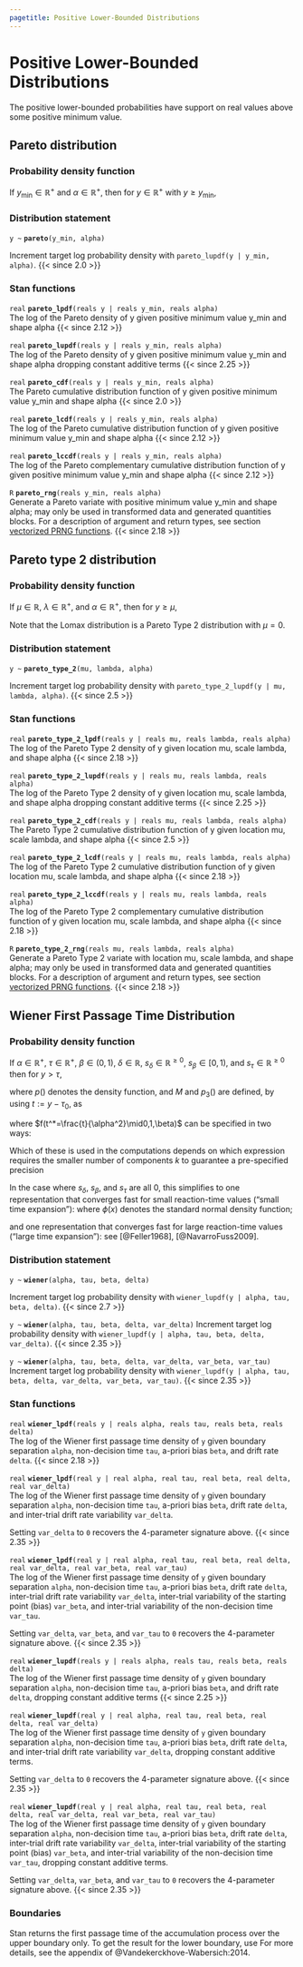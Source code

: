 ```yaml
---
pagetitle: Positive Lower-Bounded Distributions
---
```


# Positive Lower-Bounded Distributions



The positive lower-bounded probabilities have support on real values
above some positive minimum value.

## Pareto distribution

### Probability density function

If $y_{\text{min}} \in \mathbb{R}^+$ and $\alpha \in \mathbb{R}^+$,
then for $y \in \mathbb{R}^+$ with $y \geq y_{\text{min}}$,
\begin{equation*}
\text{Pareto}(y|y_{\text{min}},\alpha) = \frac{\displaystyle \alpha\,y_{\text{min}}^\alpha}{\displaystyle y^{\alpha+1}}.
\end{equation*}

### Distribution statement

`y ~ ` **`pareto`**`(y_min, alpha)`

Increment target log probability density with `pareto_lupdf(y | y_min, alpha)`.
{{< since 2.0 >}}
<!-- real; pareto ~; -->
\index{{\tt \bfseries pareto }!sampling statement|hyperpage}

### Stan functions

<!-- real; pareto_lpdf; (reals y | reals y_min, reals alpha); -->
\index{{\tt \bfseries pareto\_lpdf }!{\tt (reals y \textbar\ reals y\_min, reals alpha): real}|hyperpage}

`real` **`pareto_lpdf`**`(reals y | reals y_min, reals alpha)`<br>\newline
The log of the Pareto density of y given positive minimum value y_min
and shape alpha
{{< since 2.12 >}}

<!-- real; pareto_lupdf; (reals y | reals y_min, reals alpha); -->
\index{{\tt \bfseries pareto\_lupdf }!{\tt (reals y \textbar\ reals y\_min, reals alpha): real}|hyperpage}

`real` **`pareto_lupdf`**`(reals y | reals y_min, reals alpha)`<br>\newline
The log of the Pareto density of y given positive minimum value y_min
and shape alpha dropping constant additive terms
{{< since 2.25 >}}

<!-- real; pareto_cdf; (reals y | reals y_min, reals alpha); -->
\index{{\tt \bfseries pareto\_cdf }!{\tt (reals y \textbar\ reals y\_min, reals alpha): real}|hyperpage}

`real` **`pareto_cdf`**`(reals y | reals y_min, reals alpha)`<br>\newline
The Pareto cumulative distribution function of y given positive
minimum value y_min and shape alpha
{{< since 2.0 >}}

<!-- real; pareto_lcdf; (reals y | reals y_min, reals alpha); -->
\index{{\tt \bfseries pareto\_lcdf }!{\tt (reals y \textbar\ reals y\_min, reals alpha): real}|hyperpage}

`real` **`pareto_lcdf`**`(reals y | reals y_min, reals alpha)`<br>\newline
The log of the Pareto cumulative distribution function of y given
positive minimum value y_min and shape alpha
{{< since 2.12 >}}

<!-- real; pareto_lccdf; (reals y | reals y_min, reals alpha); -->
\index{{\tt \bfseries pareto\_lccdf }!{\tt (reals y \textbar\ reals y\_min, reals alpha): real}|hyperpage}

`real` **`pareto_lccdf`**`(reals y | reals y_min, reals alpha)`<br>\newline
The log of the Pareto complementary cumulative distribution function
of y given positive minimum value y_min and shape alpha
{{< since 2.12 >}}

<!-- R; pareto_rng; (reals y_min, reals alpha); -->
\index{{\tt \bfseries pareto\_rng }!{\tt (reals y\_min, reals alpha): R}|hyperpage}

`R` **`pareto_rng`**`(reals y_min, reals alpha)`<br>\newline
Generate a Pareto variate with positive minimum value y_min and shape
alpha; may only be used in transformed data and generated quantities blocks. For a
description of argument and return types, see section
[vectorized PRNG functions](conventions_for_probability_functions.qmd#prng-vectorization).
{{< since 2.18 >}}

## Pareto type 2 distribution

### Probability density function

If $\mu \in \mathbb{R}$, $\lambda \in \mathbb{R}^+$, and
$\alpha \in \mathbb{R}^+$, then for $y \geq \mu$,
\begin{equation*}
\mathrm{Pareto\_Type\_2}(y|\mu,\lambda,\alpha) =
\ \frac{\alpha}{\lambda} \, \left( 1+\frac{y-\mu}{\lambda} \right)^{-(\alpha+1)} \! .
\end{equation*}

Note that the Lomax distribution is a Pareto Type 2 distribution with
$\mu=0$.

### Distribution statement

`y ~ ` **`pareto_type_2`**`(mu, lambda, alpha)`

Increment target log probability density with `pareto_type_2_lupdf(y | mu, lambda, alpha)`.
{{< since 2.5 >}}
<!-- real; pareto_type_2 ~; -->
\index{{\tt \bfseries pareto\_type\_2 }!sampling statement|hyperpage}

### Stan functions

<!-- real; pareto_type_2_lpdf; (reals y | reals mu, reals lambda, reals alpha); -->
\index{{\tt \bfseries pareto\_type\_2\_lpdf }!{\tt (reals y \textbar\ reals mu, reals lambda, reals alpha): real}|hyperpage}

`real` **`pareto_type_2_lpdf`**`(reals y | reals mu, reals lambda, reals alpha)`<br>\newline
The log of the Pareto Type 2 density of y given location mu, scale
lambda, and shape alpha
{{< since 2.18 >}}

<!-- real; pareto_type_2_lupdf; (reals y | reals mu, reals lambda, reals alpha); -->
\index{{\tt \bfseries pareto\_type\_2\_lupdf }!{\tt (reals y \textbar\ reals mu, reals lambda, reals alpha): real}|hyperpage}

`real` **`pareto_type_2_lupdf`**`(reals y | reals mu, reals lambda, reals alpha)`<br>\newline
The log of the Pareto Type 2 density of y given location mu, scale
lambda, and shape alpha dropping constant additive terms
{{< since 2.25 >}}

<!-- real; pareto_type_2_cdf; (reals y | reals mu, reals lambda, reals alpha); -->
\index{{\tt \bfseries pareto\_type\_2\_cdf }!{\tt (reals y \textbar\ reals mu, reals lambda, reals alpha): real}|hyperpage}

`real` **`pareto_type_2_cdf`**`(reals y | reals mu, reals lambda, reals alpha)`<br>\newline
The Pareto Type 2 cumulative distribution function of y given location
mu, scale lambda, and shape alpha
{{< since 2.5 >}}

<!-- real; pareto_type_2_lcdf; (reals y | reals mu, reals lambda, reals alpha); -->
\index{{\tt \bfseries pareto\_type\_2\_lcdf }!{\tt (reals y \textbar\ reals mu, reals lambda, reals alpha): real}|hyperpage}

`real` **`pareto_type_2_lcdf`**`(reals y | reals mu, reals lambda, reals alpha)`<br>\newline
The log of the Pareto Type 2 cumulative distribution function of y
given location mu, scale lambda, and shape alpha
{{< since 2.18 >}}

<!-- real; pareto_type_2_lccdf; (reals y | reals mu, reals lambda, reals alpha); -->
\index{{\tt \bfseries pareto\_type\_2\_lccdf }!{\tt (reals y \textbar\ reals mu, reals lambda, reals alpha): real}|hyperpage}

`real` **`pareto_type_2_lccdf`**`(reals y | reals mu, reals lambda, reals alpha)`<br>\newline
The log of the Pareto Type 2 complementary cumulative distribution
function of y given location mu, scale lambda, and shape alpha
{{< since 2.18 >}}

<!-- R; pareto_type_2_rng; (reals mu, reals lambda, reals alpha); -->
\index{{\tt \bfseries pareto\_type\_2\_rng }!{\tt (reals mu, reals lambda, reals alpha): R}|hyperpage}

`R` **`pareto_type_2_rng`**`(reals mu, reals lambda, reals alpha)`<br>\newline
Generate a Pareto Type 2 variate with location mu, scale lambda, and
shape alpha; may only be used in transformed data and generated quantities blocks.
For a description of argument and return types, see section
[vectorized PRNG functions](conventions_for_probability_functions.qmd#prng-vectorization).
{{< since 2.18 >}}

## Wiener First Passage Time Distribution

### Probability density function

If $\alpha \in \mathbb{R}^+$, $\tau \in \mathbb{R}^+$, $\beta \in (0, 1)$,
$\delta \in \mathbb{R}$, $s_{\delta} \in \mathbb{R}^{\geq 0}$, $s_{\beta} \in [0, 1)$, and
$s_{\tau} \in \mathbb{R}^{\geq 0}$ then for $y > \tau$,


\begin{equation*}
\begin{split}
&\text{Wiener}(y\mid \alpha,\tau,\beta,\delta,s_{\delta},s_{\beta},s_{\tau}) =
\\
&\frac{1}{s_{\tau}}\int_{\tau}^{\tau+s_{\tau}}\frac{1}{s_{\beta}}\int_{\beta-\frac{1}{2}s_{\beta}}^{\beta+\frac{1}{2}s_{\beta}}\int_{-\infty}^{\infty} p_3(y-{\tau_0}\mid \alpha,\nu,\omega)
\\
&\times \frac{1}{\sqrt{2\pi s_{\delta}^2}}\exp\Bigl(-\frac{(\nu-\delta)^2}{2s_{\delta}^2}\Bigr) \,d\nu \,d\omega \,d{\tau_0}=
\\
&\frac{1}{s_{\tau}}\int_{\tau}^{\tau+s_{\tau}}\frac{1}{s_{\beta}}\int_{\beta-\frac{1}{2}s_{\beta}}^{\beta+\frac{1}{2}s_{\beta}} M\times p_3(y-{\tau_0}\mid \alpha,\nu,\omega) \,d\omega \,d{\tau_0},
\end{split}
\end{equation*}

where $p()$ denotes the density function, and $M$ and $p_3()$ are defined, by using $t:=y-{\tau_0}$, as

\begin{equation*}
M \coloneqq \frac{1}{\sqrt{1+s_{\delta}^2t}}\exp\Bigl(\alpha{\delta}\omega+\frac{\delta^2t}{2}+\frac{s_{\delta}^2\alpha^2\omega^2-2\alpha{\delta}\omega-\delta^2t}{2(1+s_{\delta}^2t)}\Bigr)\text{ and}
\end{equation*}

\begin{equation*}
p_3(t\mid \alpha,\delta,\beta) \coloneqq \frac{1}{\alpha^2}\exp\Bigl(-\alpha\delta\beta-\frac{\delta^2t}{2}\Bigr)f(\frac{t}{\alpha^2}\mid 0,1,\beta),
\end{equation*}

where $f(t^*=\frac{t}{\alpha^2}\mid0,1,\beta)$ can be specified in two ways:

\begin{equation*}
f_l(t^*\mid 0,1,\beta) = \sum_{k=1}^\infty k\pi \exp\Bigl(-\frac{k^2\pi^2t^*}{2}\Bigr)\sin(k\pi \beta)\text{ and}
\end{equation*}

\begin{equation*}
f_s(t^*\mid0,1,\beta) = \sum_{k=-\infty}^\infty \frac{1}{\sqrt{2\pi(t^*)^3}}(\beta+2k) \exp\Bigl(-\frac{(\beta+2k)^2}{2t^*}\Bigr).
\end{equation*}

Which of these is used in the computations depends on which expression requires the smaller number of components $k$ to guarantee a pre-specified precision

In the case where $s_{\delta}$, $s_{\beta}$, and $s_{\tau}$ are all $0$, this simplifies to one representation that converges fast for small reaction-time values ("small time expansion"):
\begin{equation*}
\text{Wiener}(y|\alpha, \tau, \beta, \delta) =
\frac{\alpha}{(y-\tau)^{3/2}} \exp \! \left(- \delta \alpha \beta -
\frac{\delta^2(y-\tau)}{2}\right) \sum_{k = - \infty}^{\infty} (2k +
\beta) \phi \! \left(\frac{(2k + \beta)\alpha }{\sqrt{y - \tau}}\right),
\end{equation*} where $\phi(x)$ denotes the standard normal density function;  

and one representation that converges fast for large reaction-time values ("large time expansion"):
\begin{equation*}
\text{Wiener}(y|\alpha, \tau, \beta, \delta) =
\frac{\pi}{\alpha^2} \exp \! \left(- \delta \alpha \beta -
\frac{\delta^2(y-\tau)}{2}\right) \sum_{k = 1}^{\infty} k \exp \! \left(-\frac{k^2\pi^2(y-\tau)};
{2\alpha^2}\right) \sin \!(k\pi\beta)
\end{equation*}
see [@Feller1968], [@NavarroFuss2009].

### Distribution statement

`y ~ ` **`wiener`**`(alpha, tau, beta, delta)`

Increment target log probability density with `wiener_lupdf(y | alpha, tau, beta, delta)`.
{{< since 2.7 >}}

`y ~ ` **`wiener`**`(alpha, tau, beta, delta, var_delta)`
Increment target log probability density with `wiener_lupdf(y | alpha, tau, beta, delta, var_delta)`.
{{< since 2.35 >}}

`y ~ ` **`wiener`**`(alpha, tau, beta, delta, var_delta, var_beta, var_tau)`
Increment target log probability density with `wiener_lupdf(y | alpha, tau, beta, delta, var_delta, var_beta, var_tau)`.
{{< since 2.35 >}}

<!-- real; wiener ~; -->
\index{{\tt \bfseries wiener }!sampling statement|hyperpage}

### Stan functions

<!-- real; wiener_lpdf; (reals y | reals alpha, reals tau, reals beta, reals delta); -->
\index{{\tt \bfseries wiener\_lpdf }!{\tt (reals y \textbar\ reals alpha, reals tau, reals beta, reals delta): real}|hyperpage}

`real` **`wiener_lpdf`**`(reals y | reals alpha, reals tau, reals beta, reals delta)`<br>\newline
The log of the Wiener first passage time density of `y` given boundary
separation `alpha`, non-decision time `tau`, a-priori bias `beta`, and drift
rate `delta`.
{{< since 2.18 >}}

<!-- real; wiener_lpdf; (real y | real alpha, real tau, real beta, real delta, real var_delta); -->
\index{{\tt \bfseries wiener\_lpdf }!{\tt (real y \textbar\ real alpha, real tau, real beta, real delta, real var\_delta): real}|hyperpage}

`real` **`wiener_lpdf`**`(real y | real alpha, real tau, real beta, real delta, real var_delta)`<br>\newline
The log of the Wiener first passage time density of `y` given boundary
separation `alpha`, non-decision time `tau`, a-priori bias `beta`, drift
rate `delta`, and inter-trial drift rate variability `var_delta`.

Setting `var_delta` to `0` recovers the 4-parameter signature above.
{{< since 2.35 >}}

<!-- real; wiener_lpdf; (real y | real alpha, real tau, real beta, real delta, real var_delta, real var_beta, real var_tau); -->
\index{{\tt \bfseries wiener\_lpdf }!{\tt (real y \textbar\ real alpha, real tau, real beta, real delta, real var\_delta, real var\_beta, real var\_tau): real}|hyperpage}

`real` **`wiener_lpdf`**`(real y | real alpha, real tau, real beta, real delta, real var_delta, real var_beta, real var_tau)`<br>\newline
The log of the Wiener first passage time density of `y` given boundary
separation `alpha`, non-decision time `tau`, a-priori bias `beta`, drift
rate `delta`, inter-trial drift rate variability `var_delta`, inter-trial
variability of the starting point (bias) `var_beta`, and inter-trial variability
of the non-decision time `var_tau`.

Setting `var_delta`, `var_beta`, and `var_tau` to `0` recovers the 4-parameter signature above.
{{< since 2.35 >}}

<!-- real; wiener_lupdf; (reals y | reals alpha, reals tau, reals beta, reals delta); -->
\index{{\tt \bfseries wiener\_lupdf }!{\tt (reals y \textbar\ reals alpha, reals tau, reals beta, reals delta): real}|hyperpage}

`real` **`wiener_lupdf`**`(reals y | reals alpha, reals tau, reals beta, reals delta)`<br>\newline
The log of the Wiener first passage time density of `y` given boundary
separation `alpha`, non-decision time `tau`, a-priori bias `beta`, and drift
rate `delta`, dropping constant additive terms
{{< since 2.25 >}}


<!-- real; wiener_lupdf; (real y | real alpha, real tau, real beta, real delta, real var_delta); -->
\index{{\tt \bfseries wiener\_lupdf }!{\tt (real y \textbar\ real alpha, real tau, real beta, real delta, real var\_delta): real}|hyperpage}

`real` **`wiener_lupdf`**`(real y | real alpha, real tau, real beta, real delta, real var_delta)`<br>\newline
The log of the Wiener first passage time density of `y` given boundary
separation `alpha`, non-decision time `tau`, a-priori bias `beta`, drift
rate `delta`, and inter-trial drift rate variability `var_delta`,
dropping constant additive terms.

Setting `var_delta` to `0` recovers the 4-parameter signature above.
{{< since 2.35 >}}

<!-- real; wiener_lupdf; (real y | real alpha, real tau, real beta, real delta, real var_delta, real var_beta, real var_tau); -->
\index{{\tt \bfseries wiener\_lupdf }!{\tt (real y \textbar\ real alpha, real tau, real beta, real delta, real var\_delta, real var\_beta, real var\_tau): real}|hyperpage}

`real` **`wiener_lupdf`**`(real y | real alpha, real tau, real beta, real delta, real var_delta, real var_beta, real var_tau)`<br>\newline
The log of the Wiener first passage time density of `y` given boundary
separation `alpha`, non-decision time `tau`, a-priori bias `beta`, drift
rate `delta`, inter-trial drift rate variability `var_delta`, inter-trial
variability of the starting point (bias) `var_beta`, and inter-trial variability
of the non-decision time `var_tau`, dropping constant additive terms.

Setting `var_delta`, `var_beta`, and `var_tau` to `0` recovers the 4-parameter signature above.
{{< since 2.35 >}}


### Boundaries

Stan returns the first passage time of the accumulation process over
the upper boundary only. To get the result for the lower boundary, use
\begin{equation*}
\text{Wiener}(y | \alpha, \tau, 1 - \beta, - \delta)
\end{equation*}
For more details, see the appendix of @Vandekerckhove-Wabersich:2014.

